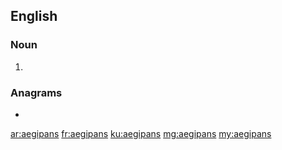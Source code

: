 ==English==

===Noun===
{{head|en|noun plural form}}

# {{plural of|aegipan|lang=en}}

===Anagrams===
* {{l|en|paganise}}

[[ar:aegipans]]
[[fr:aegipans]]
[[ku:aegipans]]
[[mg:aegipans]]
[[my:aegipans]]
